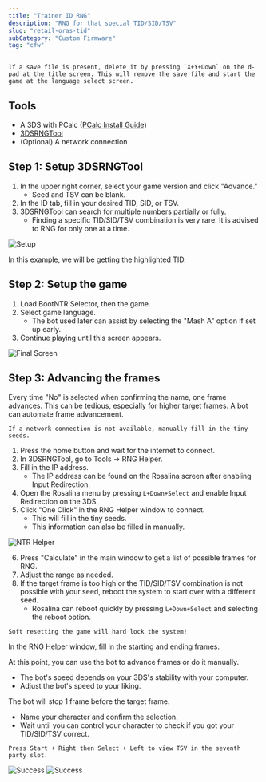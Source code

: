 ```yaml
---
title: "Trainer ID RNG"
description: "RNG for that special TID/SID/TSV"
slug: "retail-oras-tid"
subCategory: "Custom Firmware"
tag: "cfw"
---
```


```
If a save file is present, delete it by pressing `X+Y+Down` on the d-pad at the title screen. This will remove the save file and start the game at the language select screen.
```

## Tools

- A 3DS with PCalc ([PCalc Install Guide](https://www.pokemonrng.com/misc-3ds-installing-pcalc))
- [3DSRNGTool](https://github.com/wwwwwwzx/3DSRNGTool/releases)
- (Optional) A network connection

## Step 1: Setup 3DSRNGTool

1. In the upper right corner, select your game version and click "Advance."
   - Seed and TSV can be blank.
2. In the ID tab, fill in your desired TID, SID, or TSV.
3. 3DSRNGTool can search for multiple numbers partially or fully.
   - Finding a specific TID/SID/TSV combination is very rare. It is advised to RNG for only one at a time.

![Setup](/images/OmegaRuby-AlphaSapphire/TID/Setup.png)

In this example, we will be getting the highlighted TID.

## Step 2: Setup the game

1. Load BootNTR Selector, then the game.
2. Select game language.
   - The bot used later can assist by selecting the "Mash A" option if set up early.
3. Continue playing until this screen appears.

![Final Screen](/images/OmegaRuby-AlphaSapphire/TID/Final-Screen.png)

## Step 3: Advancing the frames

Every time "No" is selected when confirming the name, one frame advances. This can be tedious, especially for higher target frames. A bot can automate frame advancement.

```
If a network connection is not available, manually fill in the tiny seeds.
```

1. Press the home button and wait for the internet to connect.
2. In 3DSRNGTool, go to Tools -> RNG Helper.
3. Fill in the IP address.
   - The IP address can be found on the Rosalina screen after enabling Input Redirection.
4. Open the Rosalina menu by pressing `L+Down+Select` and enable Input Redirection on the 3DS.
5. Click "One Click" in the RNG Helper window to connect.
   - This will fill in the tiny seeds.
   - This information can also be filled in manually.

![NTR Helper](/images/OmegaRuby-AlphaSapphire/TID/NTR-Helper.png)

6. Press "Calculate" in the main window to get a list of possible frames for RNG.
7. Adjust the range as needed.
8. If the target frame is too high or the TID/SID/TSV combination is not possible with your seed, reboot the system to start over with a different seed.
   - Rosalina can reboot quickly by pressing `L+Down+Select` and selecting the reboot option.

```
Soft resetting the game will hard lock the system!
```

In the RNG Helper window, fill in the starting and ending frames.

At this point, you can use the bot to advance frames or do it manually.

- The bot's speed depends on your 3DS's stability with your computer.
- Adjust the bot's speed to your liking.

The bot will stop 1 frame before the target frame.

- Name your character and confirm the selection.
- Wait until you can control your character to check if you got your TID/SID/TSV correct.

```
Press Start + Right then Select + Left to view TSV in the seventh party slot.
```

![Success](/images/OmegaRuby-AlphaSapphire/TID/Success.png)
![Success](/images/OmegaRuby-AlphaSapphire/TID/Success-2.png)
